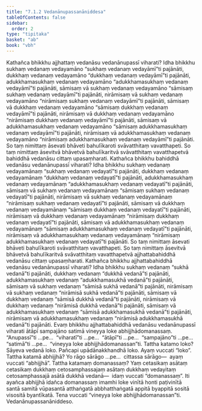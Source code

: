 ```yaml
---
title: "7.1.2 Vedanānupassanāniddesa"
tableOfContents: false
sidebar:
  order: 2
type: "tipitaka"
basket: "ab"
book: "vbh"
---
```



<DynamicBreadcrumb />

<Division number="363" book="vbh" bookNo="30" page="202">

<Paragraph number="1346" book="vbh">
Kathañca bhikkhu ajjhattaṃ vedanāsu vedanānupassī viharati? Idha bhikkhu sukhaṃ vedanaṃ vedayamāno “sukhaṃ vedanaṃ vedayāmī”ti pajānāti, dukkhaṃ vedanaṃ vedayamāno “dukkhaṃ vedanaṃ vedayāmī”ti pajānāti, adukkhamasukhaṃ vedanaṃ vedayamāno “adukkhamasukhaṃ vedanaṃ vedayāmī”ti pajānāti, sāmisaṃ vā sukhaṃ vedanaṃ vedayamāno “sāmisaṃ sukhaṃ vedanaṃ vedayāmī”ti pajānāti, nirāmisaṃ vā sukhaṃ vedanaṃ vedayamāno “nirāmisaṃ sukhaṃ vedanaṃ vedayāmī”ti pajānāti, sāmisaṃ vā dukkhaṃ vedanaṃ vedayamāno “sāmisaṃ dukkhaṃ vedanaṃ vedayāmī”ti pajānāti, nirāmisaṃ vā dukkhaṃ vedanaṃ vedayamāno “nirāmisaṃ dukkhaṃ vedanaṃ vedayāmī”ti pajānāti, sāmisaṃ vā adukkhamasukhaṃ vedanaṃ vedayamāno “sāmisaṃ adukkhamasukhaṃ vedanaṃ vedayāmī”ti pajānāti, nirāmisaṃ vā adukkhamasukhaṃ vedanaṃ vedayamāno “nirāmisaṃ adukkhamasukhaṃ vedanaṃ vedayāmī”ti pajānāti. So taṃ nimittaṃ āsevati bhāveti bahulīkaroti svāvatthitaṃ vavatthapeti. So taṃ nimittaṃ āsevitvā bhāvetvā bahulīkaritvā svāvatthitaṃ vavatthapetvā bahiddhā vedanāsu cittaṃ upasaṃharati.
</Paragraph>

<Paragraph number="1347" book="vbh">
Kathañca bhikkhu bahiddhā vedanāsu vedanānupassī viharati? Idha bhikkhu sukhaṃ vedanaṃ vedayamānaṃ “sukhaṃ vedanaṃ vedayatī”ti pajānāti, dukkhaṃ vedanaṃ vedayamānaṃ “dukkhaṃ vedanaṃ vedayatī”ti pajānāti, adukkhamasukhaṃ vedanaṃ vedayamānaṃ “adukkhamasukhaṃ vedanaṃ vedayatī”ti pajānāti, sāmisaṃ vā sukhaṃ vedanaṃ vedayamānaṃ “sāmisaṃ sukhaṃ vedanaṃ vedayatī”ti pajānāti, nirāmisaṃ vā sukhaṃ vedanaṃ vedayamānaṃ “nirāmisaṃ sukhaṃ vedanaṃ vedayatī”ti pajānāti, sāmisaṃ vā dukkhaṃ vedanaṃ vedayamānaṃ “sāmisaṃ dukkhaṃ vedanaṃ vedayatī”ti pajānāti, nirāmisaṃ vā dukkhaṃ vedanaṃ vedayamānaṃ “nirāmisaṃ dukkhaṃ vedanaṃ vedayatī”ti pajānāti, sāmisaṃ vā adukkhamasukhaṃ vedanaṃ vedayamānaṃ “sāmisaṃ adukkhamasukhaṃ vedanaṃ vedayatī”ti pajānāti, nirāmisaṃ vā adukkhamasukhaṃ vedanaṃ vedayamānaṃ “nirāmisaṃ adukkhamasukhaṃ vedanaṃ vedayatī”ti pajānāti. So taṃ nimittaṃ āsevati bhāveti bahulīkaroti svāvatthitaṃ vavatthapeti. So taṃ nimittaṃ āsevitvā bhāvetvā bahulīkaritvā svāvatthitaṃ vavatthapetvā ajjhattabahiddhā vedanāsu cittaṃ upasaṃharati.
</Paragraph>

<Paragraph number="1348" book="vbh">
Kathañca bhikkhu ajjhattabahiddhā vedanāsu vedanānupassī viharati? Idha bhikkhu sukhaṃ vedanaṃ “sukhā vedanā”ti pajānāti, dukkhaṃ vedanaṃ “dukkhā vedanā”ti pajānāti, adukkhamasukhaṃ vedanaṃ “adukkhamasukhā vedanā”ti pajānāti, sāmisaṃ vā sukhaṃ vedanaṃ “sāmisā sukhā vedanā”ti pajānāti, nirāmisaṃ vā sukhaṃ vedanaṃ “nirāmisā sukhā vedanā”ti pajānāti, sāmisaṃ vā dukkhaṃ vedanaṃ “sāmisā dukkhā vedanā”ti pajānāti, nirāmisaṃ vā dukkhaṃ vedanaṃ “nirāmisā dukkhā vedanā”ti pajānāti, sāmisaṃ vā adukkhamasukhaṃ vedanaṃ “sāmisā adukkhamasukhā vedanā”ti pajānāti, nirāmisaṃ vā adukkhamasukhaṃ vedanaṃ “nirāmisā adukkhamasukhā vedanā”ti pajānāti. Evaṃ bhikkhu ajjhattabahiddhā vedanāsu vedanānupassī viharati ātāpī sampajāno satimā vineyya loke abhijjhādomanassaṃ.
</Paragraph>

</Division>
<Division number="364" book="vbh" bookNo="30" page="204">

<Paragraph number="1349" book="vbh">
“Anupassī”ti …pe…  “viharatī”ti …pe…  “ātāpī”ti …pe…  “sampajāno”ti …pe…  “satimā”ti …pe…  “vineyya loke abhijjhādomanassan”ti. Tattha katamo loko? Sāyeva vedanā loko. Pañcapi upādānakkhandhā loko. Ayaṃ vuccati “loko”. Tattha katamā abhijjhā? Yo rāgo sārāgo …pe…  cittassa sārāgo—  ayaṃ vuccati “abhijjhā”. Tattha katamaṃ domanassaṃ? Yaṃ cetasikaṃ asātaṃ cetasikaṃ dukkhaṃ cetosamphassajaṃ asātaṃ dukkhaṃ vedayitaṃ cetosamphassajā asātā dukkhā vedanā—  idaṃ vuccati “domanassaṃ”. Iti ayañca abhijjhā idañca domanassaṃ imamhi loke vinītā honti paṭivinītā santā samitā vūpasantā atthaṅgatā abbhatthaṅgatā appitā byappitā sositā visositā byantīkatā. Tena vuccati “vineyya loke abhijjhādomanassan”ti.

</Paragraph>
</Division>

<Paragraph number="1350" type="center" book="vbh">
Vedanānupassanāniddeso.
</Paragraph>